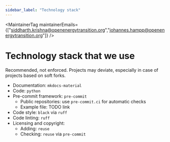 ```yaml
---
sidebar_label: "Technology stack"
---
```




<MaintainerTag maintainerEmails={["siddharth.krishna@openenergytransition.org","johannes.hampp@openenergytransition.org"]} />

# Technology stack that we use

Recommended, not enforced.
Projects may deviate, especially in case of projects based on soft forks.

* Documentation: `mkdocs-material`
* Code: `python`
* Pre-commit framework: `pre-commit`
    * Public repositories: use `pre-commit.ci` for automatic checks
    * Example file: TODO link
* Code style: `black` via `ruff`
* Code linting: `ruff`
* Licensing and copyright:
    * Adding: `reuse`
    * Checking: `reuse` via `pre-commit`